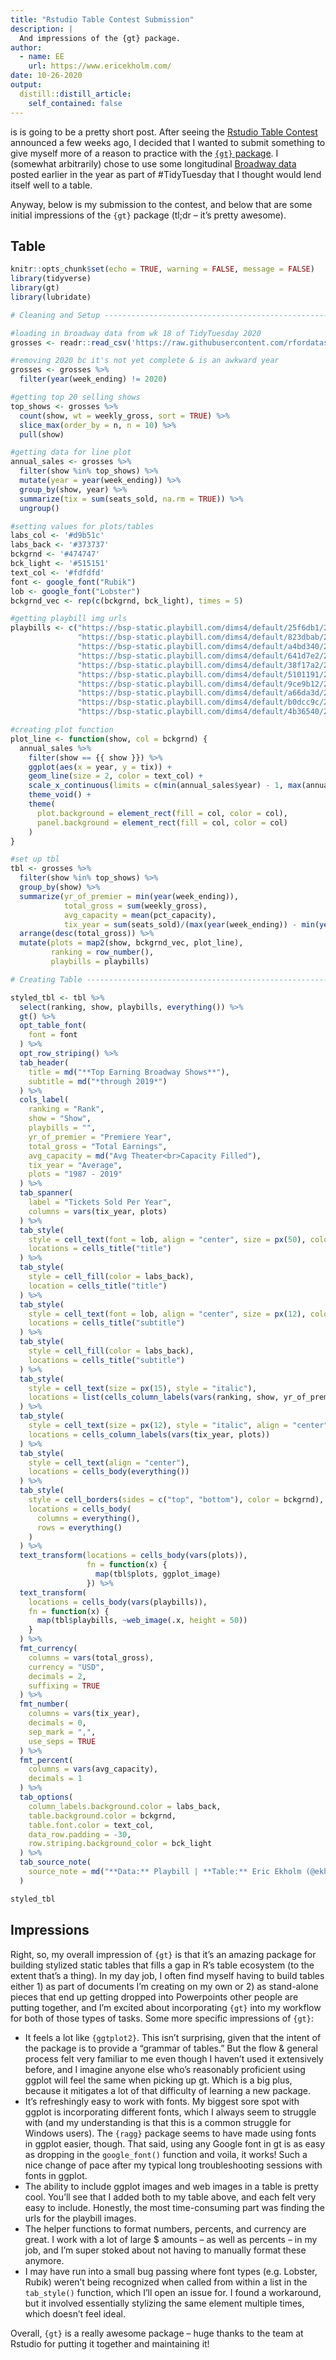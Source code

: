 ---
title: "Rstudio Table Contest Submission"
description: |
  And impressions of the {gt} package.
author:
  - name: EE
    url: https://www.ericekholm.com/
date: 10-26-2020
output:
  distill::distill_article:
    self_contained: false
---

is is going to be a pretty short post. After seeing the [Rstudio Table Contest](https://blog.rstudio.com/2020/09/15/announcing-the-2020-rstudio-table-contest/) announced a few weeks ago, I decided that I wanted to submit something to give myself more of a reason to practice with the [`{gt}` package](https://gt.rstudio.com/). I (somewhat arbitrarily) chose to use some longitudinal [Broadway data](https://github.com/rfordatascience/tidytuesday/blob/master/data/2020/2020-04-28/readme.md) posted earlier in the year as part of #TidyTuesday that I thought would lend itself well to a table.

Anyway, below is my submission to the contest, and below that are some initial impressions of the `{gt}` package (tl;dr -- it's pretty awesome).

## Table

```{r setup, message = FALSE}
knitr::opts_chunk$set(echo = TRUE, warning = FALSE, message = FALSE)
library(tidyverse)
library(gt)
library(lubridate)

# Cleaning and Setup ------------------------------------------------------

#loading in broadway data from wk 18 of TidyTuesday 2020
grosses <- readr::read_csv('https://raw.githubusercontent.com/rfordatascience/tidytuesday/master/data/2020/2020-04-28/grosses.csv', guess_max = 40000)

#removing 2020 bc it's not yet complete & is an awkward year
grosses <- grosses %>%
  filter(year(week_ending) != 2020)

#getting top 20 selling shows
top_shows <- grosses %>%
  count(show, wt = weekly_gross, sort = TRUE) %>%
  slice_max(order_by = n, n = 10) %>%
  pull(show)

#getting data for line plot
annual_sales <- grosses %>%
  filter(show %in% top_shows) %>%
  mutate(year = year(week_ending)) %>%
  group_by(show, year) %>%
  summarize(tix = sum(seats_sold, na.rm = TRUE)) %>%
  ungroup()

#setting values for plots/tables
labs_col <- '#d9b51c'
labs_back <- '#373737'
bckgrnd <- '#474747'
bck_light <- '#515151'
text_col <- '#fdfdfd'
font <- google_font("Rubik")
lob <- google_font("Lobster")
bckgrnd_vec <- rep(c(bckgrnd, bck_light), times = 5)

#getting playbill img urls
playbills <- c("https://bsp-static.playbill.com/dims4/default/25f6db1/2147483647/resize/x250%3C/quality/90/?url=http%3A%2F%2Fpb-asset-replication.s3.amazonaws.com%2F06%2Ffb%2Ff6ba0a7c40ca918068a0fdc04bf7%2Fthe-lion-king-playbill-2017-11-web.jpg",
               "https://bsp-static.playbill.com/dims4/default/823dbab/2147483647/resize/x250%3C/quality/90/?url=http%3A%2F%2Fpb-asset-replication.s3.amazonaws.com%2Feb%2Fc2%2F90b25fdb41f7a75d2f9532ff7da4%2Fwicked-playbill-2017-05-web.jpg",
               "https://bsp-static.playbill.com/dims4/default/a4bd340/2147483647/resize/x250%3C/quality/90/?url=http%3A%2F%2Fpb-asset-replication.s3.amazonaws.com%2F50%2Fa4%2Fa71805ca472a8f12c97cac39f1e7%2Fthe-phantom-of-the-opera-playbill-2019-01-01-web.jpg",
               "https://bsp-static.playbill.com/dims4/default/641d7e2/2147483647/resize/x250%3C/quality/90/?url=http%3A%2F%2Fpb-asset-replication.s3.amazonaws.com%2F1d%2Fa9%2F224d538645058e0877d400321174%2Fchicago-playbill-2020-01-01-web.jpg",
               "https://bsp-static.playbill.com/dims4/default/38f17a2/2147483647/resize/x250%3C/quality/90/?url=http%3A%2F%2Fpb-asset-replication.s3.amazonaws.com%2F8e%2Fc9%2F60189ac7483b86d4f26f0d26d85e%2Fthe-book-of-mormon-playbill-2011-2-24-web.jpg",
               "https://bsp-static.playbill.com/dims4/default/5101191/2147483647/resize/x250%3C/quality/90/?url=http%3A%2F%2Fpb-asset-replication.s3.amazonaws.com%2F23%2Fde%2F41ceb4094b0d9b7c9e53a51f2731%2Fmamma-mia-playbill-2001-10-05-web.jpg",
               "https://bsp-static.playbill.com/dims4/default/9ce9b12/2147483647/resize/x250%3C/quality/90/?url=http%3A%2F%2Fpb-asset-replication.s3.amazonaws.com%2Fb2%2Fd5%2Fd007cd9d468f8b0ed107c00d119e%2Fhamilton-playbill-2018-01-web.jpg",
               "https://bsp-static.playbill.com/dims4/default/a66da3d/2147483647/resize/x250%3C/quality/90/?url=http%3A%2F%2Fpb-asset-replication.s3.amazonaws.com%2F5f%2F0d%2F9372f5f347ee824597d030323716%2Fjersey-boys-playbill-2005-10-17-web.jpg",
               "https://bsp-static.playbill.com/dims4/default/b0dcc9c/2147483647/resize/x250%3C/quality/90/?url=http%3A%2F%2Fpb-asset-replication.s3.amazonaws.com%2F8f%2Fd7%2F3d838c6441c192023d35429c4de5%2Fles-miserables-playbill-2014-03-01-web.jpg",
               "https://bsp-static.playbill.com/dims4/default/4b36540/2147483647/resize/x250%3C/quality/90/?url=http%3A%2F%2Fpb-asset-replication.s3.amazonaws.com%2F41%2F3d%2Fc505cabe4e0fb51d74e83f26b453%2Faladdin-playbill-2018-04-01-web.jpg")

#creating plot function
plot_line <- function(show, col = bckgrnd) {
  annual_sales %>%
    filter(show == {{ show }}) %>%
    ggplot(aes(x = year, y = tix)) +
    geom_line(size = 2, color = text_col) +
    scale_x_continuous(limits = c(min(annual_sales$year) - 1, max(annual_sales$year) + 1)) +
    theme_void() +
    theme(
      plot.background = element_rect(fill = col, color = col),
      panel.background = element_rect(fill = col, color = col)
    )
}

#set up tbl
tbl <- grosses %>%
  filter(show %in% top_shows) %>%
  group_by(show) %>%
  summarize(yr_of_premier = min(year(week_ending)),
            total_gross = sum(weekly_gross),
            avg_capacity = mean(pct_capacity),
            tix_year = sum(seats_sold)/(max(year(week_ending)) - min(year(week_ending)) + 1)) %>%
  arrange(desc(total_gross)) %>%
  mutate(plots = map2(show, bckgrnd_vec, plot_line),
         ranking = row_number(),
         playbills = playbills)

# Creating Table ----------------------------------------------------------

styled_tbl <- tbl %>%
  select(ranking, show, playbills, everything()) %>%
  gt() %>%
  opt_table_font(
    font = font
  ) %>%
  opt_row_striping() %>%
  tab_header(
    title = md("**Top Earning Broadway Shows**"),
    subtitle = md("*through 2019*")
  ) %>%
  cols_label(
    ranking = "Rank",
    show = "Show",
    playbills = "",
    yr_of_premier = "Premiere Year",
    total_gross = "Total Earnings",
    avg_capacity = md("Avg Theater<br>Capacity Filled"),
    tix_year = "Average",
    plots = "1987 - 2019"
  ) %>%
  tab_spanner(
    label = "Tickets Sold Per Year",
    columns = vars(tix_year, plots)
  ) %>%
  tab_style(
    style = cell_text(font = lob, align = "center", size = px(50), color = labs_col),
    locations = cells_title("title")
  ) %>%
  tab_style(
    style = cell_fill(color = labs_back),
    location = cells_title("title")
  ) %>%
  tab_style(
    style = cell_text(font = lob, align = "center", size = px(12), color = labs_col),
    locations = cells_title("subtitle")
  ) %>% 
  tab_style(
    style = cell_fill(color = labs_back),
    locations = cells_title("subtitle")
  ) %>%
  tab_style(
    style = cell_text(size = px(15), style = "italic"),
    locations = list(cells_column_labels(vars(ranking, show, yr_of_premier, total_gross, avg_capacity)), cells_column_spanners(everything()))
  ) %>%
  tab_style(
    style = cell_text(size = px(12), style = "italic", align = "center"),
    locations = cells_column_labels(vars(tix_year, plots))
  ) %>%
  tab_style(
    style = cell_text(align = "center"),
    locations = cells_body(everything())
  ) %>%
  tab_style(
    style = cell_borders(sides = c("top", "bottom"), color = bckgrnd),
    locations = cells_body(
      columns = everything(),
      rows = everything()
    )
  ) %>%
  text_transform(locations = cells_body(vars(plots)),
                 fn = function(x) {
                   map(tbl$plots, ggplot_image)
                 }) %>%
  text_transform(
    locations = cells_body(vars(playbills)),
    fn = function(x) {
      map(tbl$playbills, ~web_image(.x, height = 50))
    }
  ) %>%
  fmt_currency(
    columns = vars(total_gross),
    currency = "USD",
    decimals = 2,
    suffixing = TRUE
  ) %>%
  fmt_number(
    columns = vars(tix_year),
    decimals = 0,
    sep_mark = ",",
    use_seps = TRUE
  ) %>%
  fmt_percent(
    columns = vars(avg_capacity),
    decimals = 1
  ) %>%
  tab_options(
    column_labels.background.color = labs_back,
    table.background.color = bckgrnd,
    table.font.color = text_col,
    data_row.padding = -30,
    row.striping.background_color = bck_light
  ) %>%
  tab_source_note(
    source_note = md("**Data:** Playbill | **Table:** Eric Ekholm (@ekholm_e)")
  )

styled_tbl
```

## Impressions

Right, so, my overall impression of `{gt}` is that it's an amazing package for building stylized static tables that fills a gap in R's table ecosystem (to the extent that's a thing). In my day job, I often find myself having to build tables either 1) as part of documents I'm creating on my own or 2) as stand-alone pieces that end up getting dropped into Powerpoints other people are putting together, and I'm excited about incorporating `{gt}` into my workflow for both of those types of tasks. Some more specific impressions of `{gt}`:

- It feels a lot like `{ggtplot2}`. This isn't surprising, given that the intent of the package is to provide a "grammar of tables." But the flow & general process felt very familiar to me even though I haven't used it extensively before, and I imagine anyone else who's reasonably proficient using ggplot will feel the same when picking up gt. Which is a big plus, because it mitigates a lot of that difficulty of learning a new package.
- It's refreshingly easy to work with fonts. My biggest sore spot with ggplot is incorporating different fonts, which I always seem to struggle with (and my understanding is that this is a common struggle for Windows users). The `{ragg}` package seems to have made using fonts in ggplot easier, though. That said, using any Google font in gt is as easy as dropping in the `google_font()` function and voila, it works! Such a nice change of pace after my typical long troubleshooting sessions with fonts in ggplot.
- The ability to include ggplot images and web images in a table is pretty cool. You'll see that I added both to my table above, and each felt very easy to include. Honestly, the most time-consuming part was finding the urls for the playbill images.
-  The helper functions to format numbers, percents, and currency are great. I work with a lot of large $ amounts -- as well as percents -- in my job, and I'm super stoked about not having to manually format these anymore.
- I may have run into a small bug passing where font types (e.g. Lobster, Rubik) weren't being recognized when called from within a list in the `tab_style()` function, which I'll open an issue for. I found a workaround, but it involved essentially stylizing the same element multiple times, which doesn't feel ideal.

Overall, `{gt}` is a really awesome package -- huge thanks to the team at Rstudio for putting it together and maintaining it!